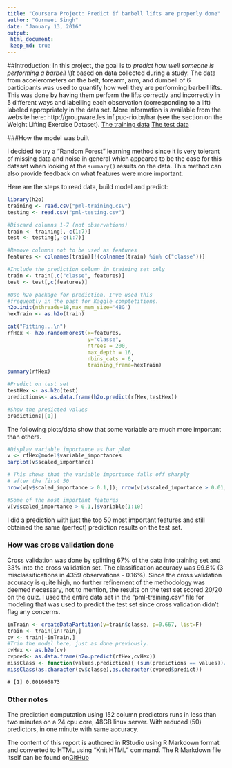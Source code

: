 ```yaml
---
title: "Coursera Project: Predict if barbell lifts are properly done"
author: "Gurmeet Singh"
date: "January 13, 2016"
output: 
 html_document:
 keep_md: true
---
```


##Introduction: 
In this project, the goal is to *predict how well someone is performing a barbell lift* based on data collected during a study. The data from accelerometers on the belt, forearm, arm, and dumbell of 6 participants was used to quantify how well they are performing barbell lifts. This was done by having them perform the lifts correctly and incorrectly in 5 different ways and labelling each observation (corresponding to a lift) labeled appropriately in the data set. More information is available from the website here: http://groupware.les.inf.puc-rio.br/har (see the section on the Weight Lifting Exercise Dataset). [The training data](https://d396qusza40orc.cloudfront.net/predmachlearn/pml-training.csv)
[The test data](https://d396qusza40orc.cloudfront.net/predmachlearn/pml-testing.csv)

###How the model was built

I decided to try a "Random Forest" learning method since it is very tolerant of missing data and noise in general which appeared to be the case for this dataset when looking at the ```summary()``` results on the data. This method can also provide feedback on what features were more important.

Here are the steps to read data, build model and predict:

```r

library(h2o)
training <- read.csv("pml-training.csv")
testing <- read.csv("pml-testing.csv")

#Discard columns 1-7 (not observations)
train <- training[,-c(1:7)]
test <- testing[,-c(1:7)]

#Remove columns not to be used as features
features <- colnames(train)[!(colnames(train) %in% c("classe"))]

#Include the prediction column in training set only
train <- train[,c("classe", features)]
test <- test[,c(features)]

#Use h2o package for prediction, I've used this
#frequently in the past for Kaggle comptetitions.
h2o.init(nthreads=18,max_mem_size='48G')
hexTrain <- as.h2o(train)

cat("Fitting...\n")
rfHex <- h2o.randomForest(x=features, 
                          y="classe", 
                          ntrees = 200, 
                          max_depth = 16, 
                          nbins_cats = 6, 
                          training_frame=hexTrain)
summary(rfHex)

#Predict on test set
testHex <- as.h2o(test)
predictions<- as.data.frame(h2o.predict(rfHex,testHex))
```

```r
#Show the predicted values
predictions[[1]]
```

The following plots/data show that some variable are much more important than others.

```r
#Display variable importance as bar plot
v <- rfHex@model$variable_importances
barplot(v$scaled_importance)

# This shows that the variable importance falls off sharply 
# after the first 50
nrow(v[v$scaled_importance > 0.1,]); nrow(v[v$scaled_importance > 0.01,])

#Some of the most important features
v[v$scaled_importance > 0.1,]$variable[1:10]
```

I did a prediction with just the top 50 most important features and still obtained the same (perfect) prediction results on the test set.

### How was cross validation done

Cross validation was done by splitting 67% of the data into training set and 33% into the cross validation set. The classification accuracy was 99.8% (3 misclassifications in 4359 observations - 0.16%). Since the cross validation accuracy is quite high, no further refinement of the methodology was deemed necessary, not to mention, the results on the test set scored 20/20 on the quiz. I used the entire data set in the "pml-training.csv" file for modeling that was used to predict the test set since cross validation didn't flag any concerns.

```r
inTrain <- createDataPartition(y=train$classe, p=0.667, list=F)
train <- train[inTrain,]
cv <- train[-inTrain,]
#Trin the model here, just as done previously.
cvHex <- as.h2o(cv)
cvpred<- as.data.frame(h2o.predict(rfHex,cvHex))
missClass <- function(values,prediction){ (sum(predictions == values))/length(values)}
missClass(as.character(cv$classe),as.character(cvpred$predict))
```

```
# [1] 0.001605873
```

### Other notes

The prediction computation using 152 column predictors runs in less than two minutes on a 24 cpu core, 48GB linux server. With reduced (50) predictors, in one minute with same accuracy.

The content of this report is authored in RStudio using R Markdown format and converted to HTML using "Knit HTML" command. The R Markdown file itself can be found on[GitHub](https://github.com/swiftgurmeet/coursera-pml-project)

